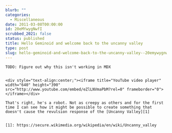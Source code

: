 ```yaml
---
blurb: ""
categories:
  - Miscellaneous
date: 2011-03-08T00:00:00
id: 20eMYwygNwfI
scrubbed_2021: false
status: published
title: Hello Geminoid and welcome back to the uncanny valley
type: post
slug: hello-geminoid-and-welcome-back-to-the-uncanny-valley--20emywygnwfi
---
```


```
TODO: Figure out why this isn't working in MDX


<div style="text-align:center;"><iframe title="YouTube video player" width="640" height="390" src="http://www.youtube.com/embed/eZlLNVmaPbM?rel=0" frameborder="0"> </iframe></div>

That's right, he's a robot. Not as creepy as others and for the first time I can see how it might be possible to create something that doesn't cause the revulsion response of the [Uncanny Valley][1]


[1]: https://secure.wikimedia.org/wikipedia/en/wiki/Uncanny_valley
```